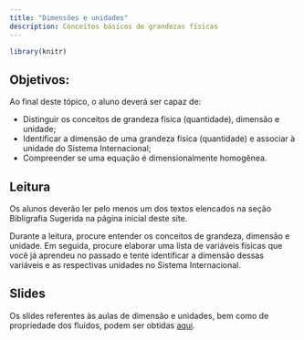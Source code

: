 ```yaml
---
title: "Dimensões e unidades"
description: Conceitos básicos de grandezas físicas
---
```


```r
library(knitr)
```

## Objetivos:

Ao final deste tópico, o aluno deverá ser capaz de:

- Distinguir os conceitos de grandeza física (quantidade), dimensão e unidade;
- Identificar a dimensão de uma grandeza física (quantidade) e associar à unidade do Sistema Internacional;
- Compreender se uma equação é dimensionalmente homogênea.

## Leitura

Os alunos deverão ler pelo menos um dos textos elencados na seção Bibligrafia Sugerida na página inicial deste site. 

Durante a leitura, procure entender os conceitos de grandeza, dimensão e unidade. Em seguida, procure elaborar uma lista de variáveis físicas que você já aprendeu no passado e tente identificar a dimensão dessas variáveis e as respectivas unidades no Sistema Internacional. 

## Slides

Os slides referentes às aulas de dimensão e unidades, bem como de propriedade dos fluidos, podem ser obtidas [aqui](slides_dimensao_propriedades.pdf).